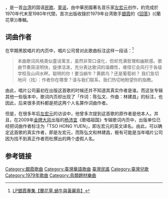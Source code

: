 '''{{單雙書號轉換|蝸牛與黃鸝鳥}}'''，是一首[[台湾|台湾]]的国语[[校園民歌|民歌]]、[[童谣|童谣]]，由中華民國著名音乐家[[左宏元|左宏元]]创作，約完成於1970年代末至1980年代間，首次出版收錄於1979年台湾歌手[[銀霞|銀霞]]的《[[回答_(專輯)|回答]]》(《蘭花草》)專輯。

== 词曲作者 ==
在早期黑胶唱片的内页中，唱片公司曾对此歌曲标注这样一段话：<ref>[http://reader.roodo.com/axdy1010/archives/14475659.html LP銀霞專集【蘭花草.蝸牛與黃麗鳥】]{{Dead link|date=2019年12月 |bot=InternetArchiveBot |fix-attempted=yes }}</ref>
<blockquote>本曲歌词风格类似童话寓言，虽然非常口语化，但却充满哲理和幽默感。歌曲节奏简洁明快，旋律活泼，充分表达歌词的谐趣性，难怪它会风行于各级学校及山间水畔。聪明的你！要当蜗牛？黄鹂鸟？还是葡萄树？
我们急切地问（找）：作者你在哪里？请与我们联系，我们热切地盼望你的指教。</blockquote>

由此，唱片公司最初在出版这首歌的时候还并不知道其真实作者是谁。而这张专辑其他一些版本中，歌词内页却出现了「作词：陈弘文、作曲：林建昌」的标注，也因此，后来很多资料都是把这两个人名算作词曲作者。

但是，在很多年后[[左宏元|左宏元]]的访谈中，他曾多次提到这首歌的原作者是他本人。并且，在2009年[[金牌大风|金牌大风]]出版的[[杨沛宜|杨沛宜]]《歌唱祖国》专辑歌词内页中，出版单位已经把词曲作者标注为「TSO HONG YUEN」，即左宏元的英文译名。由此，可以确定这首歌的真实作者，即是左宏元，而陈弘文和林建昌，极有可能是当年唱片公司因为找不到真正作者而杜撰出的两个虚假人名。

== 参考链接 ==
<references />

{{music-stub}}
[[Category:銀霞歌曲|Category:銀霞歌曲]]
[[Category:臺灣華語歌曲|Category:臺灣華語歌曲]]
[[Category:台灣民謠|臺灣民謠]]
[[Category:臺灣兒歌|Category:臺灣兒歌]]
[[Category:1979年歌曲|Category:1979年歌曲]]

[[Category:鳥類題材樂曲|Category:鳥類題材樂曲]]
